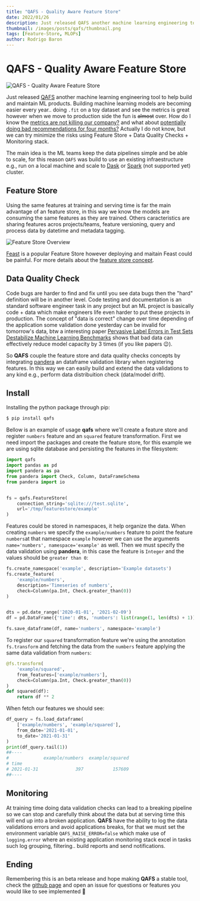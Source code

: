 ```yaml
---
title: "QAFS - Quality Aware Feature Store"
date: 2022/01/26
description: Just released QAFS another machine learning engineering tool to help build and maintain ML products.
thumbnail: /images/posts/qafs/thumbnail.png
tags: [Feature-Store, MLOPs]
author: Rodrigo Baron
---
```


# QAFS - Quality Aware Feature Store

![QAFS - Quality Aware Feature Store](/images/posts/qafs/thumbnail.png)

Just released [QAFS](https://github.com/rodrigobaron/qafs) another machine learning engineering tool to help build and maintain ML products. Building machine learning models are becoming easier every year.. doing `.fit` on a toy dataset and see the metrics is great however when we move to production side the fun is ~~almost~~ over. How do I know the [metrics are not killing our company?](https://www.reddit.com/r/MachineLearning/comments/qlilnf/n_zillows_nnbased_zestimate_leads_to_massive/) and what about [potentially doing bad recommendations for four months?](https://engineering.atspotify.com/2021/11/15/the-rise-and-lessons-learned-of-ml-models-to-personalize-content-on-home-part-i/) Actually I do not know, but we can try minimize the risks using Feature Store + Data Quality Checks + Monitoring stack.  

The main idea is the ML teams keep the data pipelines simple and be able to scale, for this reason `QAFS` was build to use an existing infraestructure e.g., run on a local machine and scale to [Dask](https://dask.org/) or [Spark](https://spark.apache.org/) (not supported yet) cluster.

## Feature Store

Using the same features at training and serving time is far the main advantage of an feature store, in this way we know the models are consuming the same features as they are trained. Others caracteristics are sharing features acros projects/teams, feature versioning, query and process data by datetime and metadata tagging.

![Feature Store Overview](/images/posts/qafs/FeatureStoreOverview.png "Feature Store Overview (mlops-guide)")

[Feast](https://feast.dev/) is a popular Feature Store however deploying and maitain Feast could be painful. For more details about the [feature store concept](https://feast.dev/blog/what-is-a-feature-store/).  

## Data Quality Check

Code bugs are harder to find and fix until you see data bugs then the "hard" definition will be in another level. Code testing and documentation is an standard software engineer task in any project but an ML project is basically code + data which make engineers life even harder to put these projects in production. The concept of "data is correct" change over time depending of the application some validation done yesterday can be invalid for tomorrow's data, btw a interesting paper [Pervasive Label Errors in Test Sets Destabilize Machine Learning Benchmarks](https://arxiv.org/abs/2103.14749) shows that bad data can effectively reduce model capacity by 3 times (if you like papers 😉).  

So **QAFS** couple the feature store and data quality checks concepts by integrating [pandera](https://pandera.readthedocs.io/) an dataframe validation library when registering features. In this way we can easily build and extend the data validations  to any kind e.g., perform data distribuition check (data/model drift).

## Install

Installing the python package through pip:  

```bash
$ pip install qafs
```

Bellow is an example of usage **qafs** where we'll create a feature store and register `numbers` feature and an `squared` feature transformation. First we need import the packages and create the feature store, for this example we are using sqlite database and persisting the features in the filesystem:  

```python
import qafs
import pandas as pd
import pandera as pa
from pandera import Check, Column, DataFrameSchema
from pandera import io


fs = qafs.FeatureStore(
    connection_string='sqlite:///test.sqlite',
    url='/tmp/featurestore/example'
)
```

Features could be stored in namespaces, it help organize the data. When creating `numbers` we specify the `example/numbers` feature to point the feature `numbers`at that namespace `example` however we can use the arguments `name='numbers', namespace='example'` as well. Then we must specify the data validation using **pandera**, in this case the feature is `Integer` and the values should be `greater than 0`:

```python
fs.create_namespace('example', description='Example datasets')
fs.create_feature(
    'example/numbers',
    description='Timeseries of numbers',
    check=Column(pa.Int, Check.greater_than(0))
)


dts = pd.date_range('2020-01-01', '2021-02-09')
df = pd.DataFrame({'time': dts, 'numbers': list(range(1, len(dts) + 1))})

fs.save_dataframe(df, name='numbers', namespace='example')

```

To register our `squared` transformation feature we're using the annotation `fs.transform` and fetching the data from the `numbers` feature applying the same data validation from `numbers`:
```python
@fs.transform(
    'example/squared',
    from_features=['example/numbers'],
    check=Column(pa.Int, Check.greater_than(0))
)
def squared(df):
    return df ** 2

```

When fetch our features we should see:
```python
df_query = fs.load_dataframe(
    ['example/numbers', 'example/squared'], 
    from_date='2021-01-01',
    to_date='2021-01-31'
)
print(df_query.tail(1))
##----
#             example/numbers  example/squared
# time                                        
# 2021-01-31              397           157609
##----
```

## Monitoring

At training time doing data validation checks can lead to a breaking pipeline so we can stop and carefully think about the data but at serving time this will end up into a broken application. **QAFS** have the ability to log the data validations errors and avoid applications breaks, for that we must set the environment variable `QAFS_RAISE_ERROR=false` which make use of `logging.error` where an existing application monitoring stack excel in tasks such log grouping, filtering.. build reports and send notifications.  

## Ending

Remembering this is an beta release and hope making **QAFS** a stable tool, check the [github page](https://github.com/rodrigobaron/qafs) and open an issue for questions or features you would like to see implemented 👊
